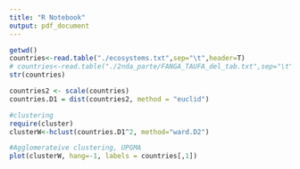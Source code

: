 ```yaml
---
title: "R Notebook"
output: pdf_document
---
```


```r
getwd()
countries<-read.table("./ecosystems.txt",sep="\t",header=T)
# countries<-read.table("./2nda_parte/FANGA_TAUFA_del_tab.txt",sep="\t",header=T)
str(countries)

countries2 <- scale(countries)
countries.D1 = dist(countries2, method = "euclid")

#clustering
require(cluster)
clusterW<-hclust(countries.D1^2, method="ward.D2")

#Agglomerateive clustering, UPGMA
plot(clusterW, hang=-1, labels = countries[,1])
```
